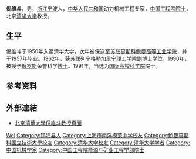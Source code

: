 {{otheruses|other=其他的同名人物|倪维斗|}}

'''倪维斗'''{{BD|1932年|10月6日|||N倪}}，男，[[浙江|浙江]][[宁波|宁波]]人，[[中华人民共和国|中华人民共和国]]动力机械工程专家，[[中国工程院|中国工程院]][[中国工程院院士|院士]]，北京[[清华大学_(北京)|清华大学]]教授。

== 生平 ==
倪维斗于1950年入读清华大学，次年被保送至[[苏联|苏联]][[莫斯科|莫斯科]][[鲍曼高等工业学院|鲍曼高等工业学院]]，并于1957年毕业。1962年，获苏联[[列宁格勒加里宁理工学院|列宁格勒加里宁理工学院]][[副博士|副博士]]学位。1990年，被授予[[俄罗斯|俄罗斯]]荣誉科学[[博士|博士]]。1991年，当选为[[国际高校科学院|国际高校科学院]]院士。

== 参考资料 ==
{{reflist}}

== 外部連結 ==
* [https://web.archive.org/web/20090607001358/http://www.tsinghua.edu.cn/chn/szdw/nwd.htm 北京清華大學倪維斗教授頁面]

{{中国学者小作品}}
{{中国工程院能源与矿业工程学部院士}}

{{Authority control}}
{{DEFAULTSORT:Ni倪}}
[[Category:倪姓|Wei]]
[[Category:镇海县人|Category:镇海县人]]
[[Category:上海市南洋模范中学校友|Category:上海市南洋模范中学校友]]
[[Category:鮑曼莫斯科國立技術大學校友|Category:鮑曼莫斯科國立技術大學校友]]
[[Category:清华大学校友|Category:清华大学校友]]
[[Category:清华大学学者|Category:清华大学学者]]
[[Category:中国机械学家|Category:中国机械学家]]
[[Category:中国工程院能源与矿业工程学部院士|Category:中国工程院能源与矿业工程学部院士]]